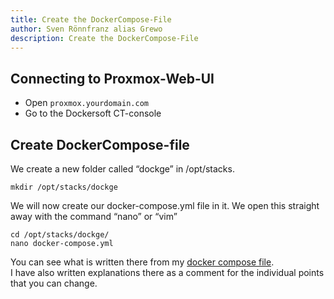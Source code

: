 ```yaml
---
title: Create the DockerCompose-File
author: Sven Rönnfranz alias Grewo
description: Create the DockerCompose-File
---
```


## Connecting to Proxmox-Web-UI
* Open `proxmox.yourdomain.com`
* Go to the Dockersoft CT-console

## Create DockerCompose-file
We create a new folder called “dockge” in /opt/stacks.<br/>
```
mkdir /opt/stacks/dockge
```

We will now create our docker-compose.yml file in it. We open this straight away with the command “nano” or “vim”<br/>
```
cd /opt/stacks/dockge/
nano docker-compose.yml
```

You can see what is written there from my <a target="_blank" href="../../../configs/docker-composefiles/compose-dockge">docker compose file</a>.<br/>
I have also written explanations there as a comment for the individual points that you can change.
